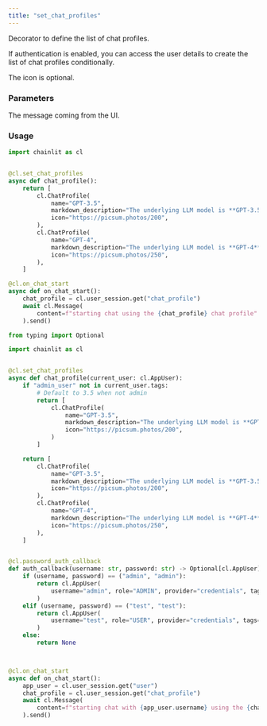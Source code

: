 ```yaml
---
title: "set_chat_profiles"
---
```


Decorator to define the list of chat profiles.

If authentication is enabled, you can access the user details to create the list of chat profiles conditionally.

The icon is optional.

### Parameters

<ParamField path="current_user" type="AppUser">
  The message coming from the UI.
</ParamField>

### Usage

```python Simple code example
import chainlit as cl


@cl.set_chat_profiles
async def chat_profile():
    return [
        cl.ChatProfile(
            name="GPT-3.5",
            markdown_description="The underlying LLM model is **GPT-3.5**.",
            icon="https://picsum.photos/200",
        ),
        cl.ChatProfile(
            name="GPT-4",
            markdown_description="The underlying LLM model is **GPT-4**.",
            icon="https://picsum.photos/250",
        ),
    ]

@cl.on_chat_start
async def on_chat_start():
    chat_profile = cl.user_session.get("chat_profile")
    await cl.Message(
        content=f"starting chat using the {chat_profile} chat profile"
    ).send()
```

```python Code example with authentication
from typing import Optional

import chainlit as cl


@cl.set_chat_profiles
async def chat_profile(current_user: cl.AppUser):
    if "admin_user" not in current_user.tags:
        # Default to 3.5 when not admin
        return [
            cl.ChatProfile(
                name="GPT-3.5",
                markdown_description="The underlying LLM model is **GPT-3.5**.",
                icon="https://picsum.photos/200",
            )
        ]

    return [
        cl.ChatProfile(
            name="GPT-3.5",
            markdown_description="The underlying LLM model is **GPT-3.5**.",
            icon="https://picsum.photos/200",
        ),
        cl.ChatProfile(
            name="GPT-4",
            markdown_description="The underlying LLM model is **GPT-4**.",
            icon="https://picsum.photos/250",
        ),
    ]


@cl.password_auth_callback
def auth_callback(username: str, password: str) -> Optional[cl.AppUser]:
    if (username, password) == ("admin", "admin"):
        return cl.AppUser(
            username="admin", role="ADMIN", provider="credentials", tags=["admin_user"]
        )
    elif (username, password) == ("test", "test"):
        return cl.AppUser(
            username="test", role="USER", provider="credentials", tags=["regular_user"]
        )
    else:
        return None



@cl.on_chat_start
async def on_chat_start():
    app_user = cl.user_session.get("user")
    chat_profile = cl.user_session.get("chat_profile")
    await cl.Message(
        content=f"starting chat with {app_user.username} using the {chat_profile} chat profile"
    ).send()
```
